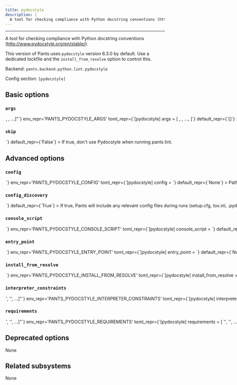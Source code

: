 ```yaml
---
title: pydocstyle
description: |
  A tool for checking compliance with Python docstring conventions (http://www.pydocstyle.org/en/stable/).
---
```



---

A tool for checking compliance with Python docstring conventions (http://www.pydocstyle.org/en/stable/).

This version of Pants uses `pydocstyle` version 6.3.0 by default. Use a dedicated lockfile and the `install_from_resolve` option to control this.

Backend: <span className="color--primary">`pants.backend.python.lint.pydocstyle`</span>

Config section: <span className="color--primary">`[pydocstyle]`</span>

<span className={styles.options}>

## Basic options

### `args`

<Option
  cli_repr={`--pydocstyle-args="[<shell_str>, <shell_str>, ...]"`}
  env_repr='PANTS_PYDOCSTYLE_ARGS'
  toml_repr={`[pydocstyle]
args = [
    <shell_str>,
    <shell_str>,
    ...,
]`}
  default_repr={`[]`}
>

Arguments to pass directly to Pydocstyle, e.g. `--pydocstyle-args='--select=D101,D102'`.

</Option>

### `skip`

<Option
  cli_repr={`--[no-]pydocstyle-skip`}
  env_repr='PANTS_PYDOCSTYLE_SKIP'
  toml_repr={`[pydocstyle]
skip = <bool>`}
  default_repr={`False`}
>

If true, don&#x27;t use Pydocstyle when running `pants lint`.

</Option>

## Advanced options

### `config`

<Option
  cli_repr={`--pydocstyle-config=<file_option>`}
  env_repr='PANTS_PYDOCSTYLE_CONFIG'
  toml_repr={`[pydocstyle]
config = <file_option>`}
  default_repr={`None`}
>

Path to a Pydocstyle config file (http://www.pydocstyle.org/en/stable/usage.html#configuration-files).

</Option>

### `config_discovery`

<Option
  cli_repr={`--[no-]pydocstyle-config-discovery`}
  env_repr='PANTS_PYDOCSTYLE_CONFIG_DISCOVERY'
  toml_repr={`[pydocstyle]
config_discovery = <bool>`}
  default_repr={`True`}
>

If true, Pants will include any relevant config files during runs (`setup.cfg`, `tox.ini`, `.pydocstyle`, `.pydocstyle.ini`, `.pydocstylerc`, `.pydocstylerc.ini`, and `pyproject.toml`) searching for the configuration file in this particular order.

Please note that even though `pydocstyle` keeps looking for a configuration file up the directory tree until one is found, Pants will only search for the config files in the repository root (from where you would normally run the `pants` command).

Use `[pydocstyle].config` instead if your config is in a non-standard location.

</Option>

### `console_script`

<Option
  cli_repr={`--pydocstyle-console-script=<str>`}
  env_repr='PANTS_PYDOCSTYLE_CONSOLE_SCRIPT'
  toml_repr={`[pydocstyle]
console_script = <str>`}
  default_repr={`pydocstyle`}
>

The console script for the tool. Using this option is generally preferable to (and mutually exclusive with) specifying an `--entry-point` since console script names have a higher expectation of staying stable across releases of the tool. Usually, you will not want to change this from the default.

</Option>

### `entry_point`

<Option
  cli_repr={`--pydocstyle-entry-point=<str>`}
  env_repr='PANTS_PYDOCSTYLE_ENTRY_POINT'
  toml_repr={`[pydocstyle]
entry_point = <str>`}
  default_repr={`None`}
>

The entry point for the tool. Generally you only want to use this option if the tool does not offer a `--console-script` (which this option is mutually exclusive with). Usually, you will not want to change this from the default.

</Option>

### `install_from_resolve`

<Option
  cli_repr={`--pydocstyle-install-from-resolve=<str>`}
  env_repr='PANTS_PYDOCSTYLE_INSTALL_FROM_RESOLVE'
  toml_repr={`[pydocstyle]
install_from_resolve = <str>`}
  default_repr={`None`}
>

If specified, install the tool using the lockfile for this named resolve.

This resolve must be defined in `[python].resolves`, as described in https://www.pantsbuild.org/2.25/docs/python/overview/lockfiles#lockfiles-for-tools.

The resolve&#x27;s entire lockfile will be installed, unless specific requirements are listed via the `requirements` option, in which case only those requirements will be installed. This is useful if you don&#x27;t want to invalidate the tool&#x27;s outputs when the resolve incurs changes to unrelated requirements.

If unspecified, and the `lockfile` option is unset, the tool will be installed using the default lockfile shipped with Pants, which uses `pydocstyle` version 6.3.0.

If unspecified, and the `lockfile` option is set, the tool will use the custom `pydocstyle` &#x22;tool lockfile&#x22; generated from the `version` and `extra_requirements` options. But note that this mechanism is deprecated.

</Option>

### `interpreter_constraints`

<Option
  cli_repr={`--pydocstyle-interpreter-constraints="['<str>', '<str>', ...]"`}
  env_repr='PANTS_PYDOCSTYLE_INTERPRETER_CONSTRAINTS'
  toml_repr={`[pydocstyle]
interpreter_constraints = [
    '<str>',
    '<str>',
    ...,
]`}
  default_repr={`[\n  "CPython>=3.8,<4"\n]`}
>

Python interpreter constraints for this tool.

</Option>

### `requirements`

<Option
  cli_repr={`--pydocstyle-requirements="['<str>', '<str>', ...]"`}
  env_repr='PANTS_PYDOCSTYLE_REQUIREMENTS'
  toml_repr={`[pydocstyle]
requirements = [
    '<str>',
    '<str>',
    ...,
]`}
  default_repr={`[]`}
>

If `install_from_resolve` is specified, install these requirements, at the versions provided by the specified resolve&#x27;s lockfile.

Values can be pip-style requirements (e.g., `tool` or `tool==1.2.3` or `tool>=1.2.3`), or addresses of `python_requirement` targets (or targets that generate or depend on `python_requirement` targets). Make sure to use the `//` prefix to refer to targets using their full address from the root (e.g. `//3rdparty/python:tool`). This is necessary to distinguish address specs from local or VCS requirements.

The lockfile will be validated against the requirements - if a lockfile doesn&#x27;t provide the requirement (at a suitable version, if the requirement specifies version constraints) Pants will error.

If unspecified, install the entire lockfile.

</Option>

## Deprecated options

None

## Related subsystems

None

</span>
